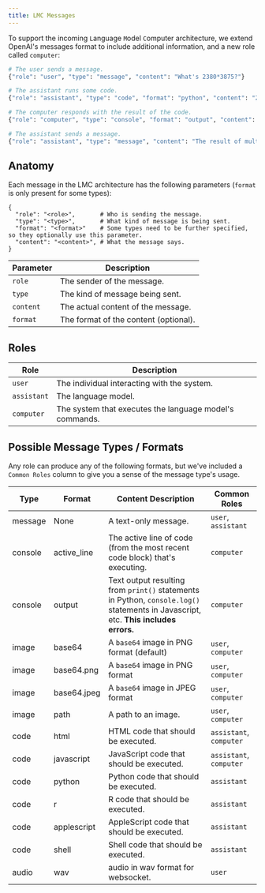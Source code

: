```yaml
---
title: LMC Messages
---
```


To support the incoming `L`anguage `M`odel `C`omputer architecture, we extend OpenAI's messages format to include additional information, and a new role called `computer`:

```python
# The user sends a message.
{"role": "user", "type": "message", "content": "What's 2380*3875?"}

# The assistant runs some code.
{"role": "assistant", "type": "code", "format": "python", "content": "2380*3875"}

# The computer responds with the result of the code.
{"role": "computer", "type": "console", "format": "output", "content": "9222500"}

# The assistant sends a message.
{"role": "assistant", "type": "message", "content": "The result of multiplying 2380 by 3875 is 9222500."}
```

## Anatomy

Each message in the LMC architecture has the following parameters (`format` is only present for some types):

```
{
  "role": "<role>",       # Who is sending the message.
  "type": "<type>",       # What kind of message is being sent.
  "format": "<format>"    # Some types need to be further specified, so they optionally use this parameter.
  "content": "<content>", # What the message says.
}
```

Parameter|Description|
---|---|
`role`|The sender of the message.|
`type`|The kind of message being sent.|
`content`|The actual content of the message.|
`format`|The format of the content (optional).|

## Roles

Role|Description|
---|---|
`user`|The individual interacting with the system.|
`assistant`|The language model.|
`computer`|The system that executes the language model's commands.|

## Possible Message Types / Formats

Any role can produce any of the following formats, but we've included a `Common Roles` column to give you a sense of the message type's usage.

Type|Format|Content Description|Common Roles
---|---|---|---|
message|None|A text-only message.|`user`, `assistant`|
console|active_line|The active line of code (from the most recent code block) that's executing.|`computer`|
console|output|Text output resulting from `print()` statements in Python, `console.log()` statements in Javascript, etc. **This includes errors.**|`computer`|
image|base64|A `base64` image in PNG format (default)|`user`, `computer`|
image|base64.png|A `base64` image in PNG format|`user`, `computer`|
image|base64.jpeg|A `base64` image in JPEG format|`user`, `computer`|
image|path|A path to an image.|`user`, `computer`|
code|html|HTML code that should be executed.|`assistant`, `computer`|
code|javascript|JavaScript code that should be executed.|`assistant`, `computer`|
code|python|Python code that should be executed.|`assistant`|
code|r|R code that should be executed.|`assistant`|
code|applescript|AppleScript code that should be executed.|`assistant`|
code|shell|Shell code that should be executed.|`assistant`|
audio|wav|audio in wav format for websocket.|`user`|
